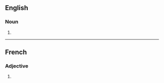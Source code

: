 ==English==

===Noun===
{{head|en|noun form}}

# {{plural of|en|accusative}}

----

==French==

===Adjective===
{{head|fr|adjective form}}

# {{feminine plural of|fr|accusatif}}